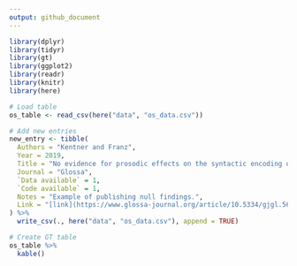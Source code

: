 ```yaml
---
output: github_document
---
```


```r
library(dplyr) 
library(tidyr)
library(gt)
library(ggplot2)
library(readr)
library(knitr)
library(here)
```

```r
# Load table
os_table <- read_csv(here("data", "os_data.csv"))
```


```r
# Add new entries
new_entry <- tibble(
  Authors = "Kentner and Franz", 
  Year = 2019, 
  Title = "No evidence for prosodic effects on the syntactic encoding of complement clauses in German", 
  Journal = "Glossa", 
  `Data available` = 1, 
  `Code available` = 1, 
  Notes = "Example of publishing null findings.", 
  Link = "[link](https://www.glossa-journal.org/article/10.5334/gjgl.565/)"
) %>% 
  write_csv(., here("data", "os_data.csv"), append = TRUE)
```


```r
# Create GT table
os_table %>% 
  kable()
```

